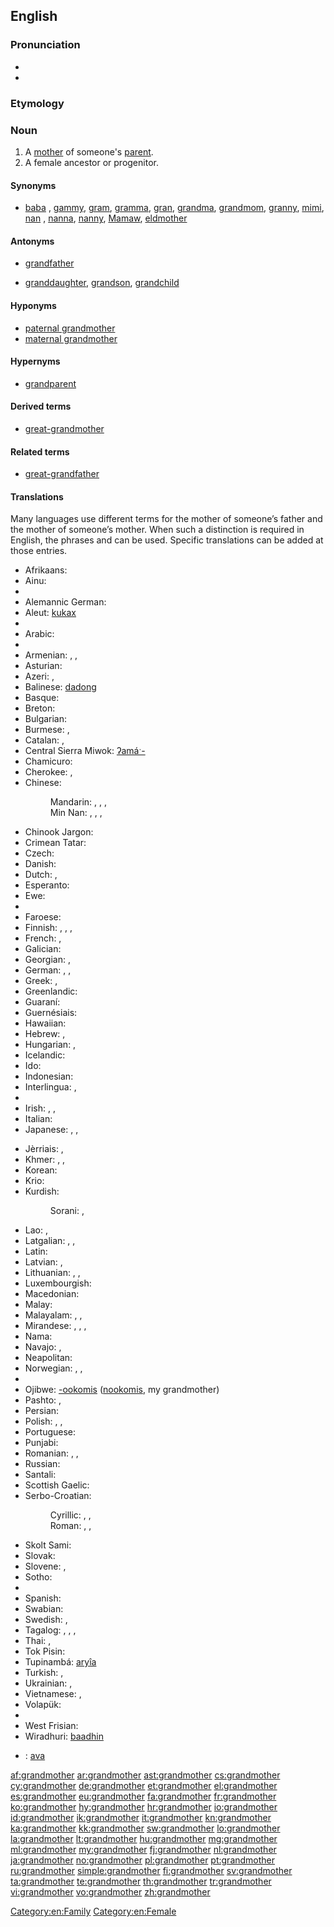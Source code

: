 ==English==
{{wikipedia}}

===Pronunciation===
* {{audio|en-us-grandmother.ogg|Audio (US)}}
* {{audio|en-uk-grandmother.ogg|Audio (UK)}}

===Etymology===
{{prefix|grand|mother}}

===Noun===
{{en-noun}}

# A [[mother]] of someone's [[parent]].
# A female ancestor or progenitor.

====Synonyms====
* {{sense|mother of someone’s parent}} [[baba]] {{qualifier|loanword from Eastern Europe}}, [[gammy]], [[gram]], [[gramma]], [[gran]], [[grandma]], [[grandmom]], [[granny]], [[mimi]], [[nan]] {{qualifier|British slang}}, [[nanna]], [[nanny]], [[Mamaw]], [[eldmother]]

====Antonyms====
* {{qualifier|with regard to gender}} [[grandfather]]
* {{qualifier|with regard to ancestry}} [[granddaughter]], [[grandson]], [[grandchild]]

====Hyponyms====
* [[paternal grandmother]]
* [[maternal grandmother]]

====Hypernyms====
* [[grandparent]]

====Derived terms====
* [[great-grandmother]]

====Related terms====
* [[great-grandfather]]

====Translations====
Many languages use different terms for the mother of someone’s father and the mother of someone’s mother. When such a distinction is required in English, the phrases {{term|maternal grandmother||mother of one’s mother}} and {{term|paternal grandmother||mother of one’s father}} can be used. Specific translations can be added at those entries.

{{trans-top|mother of someone's parent}}
* Afrikaans: {{t+|af|ouma}}
* Ainu: {{tø|ain|フチ|tr=huci}}
* {{trreq|sq}}
* Alemannic German: {{tø|gsw|Grosi|f}}
* Aleut: [[kukax]]
* {{trreq|am}}
* Arabic: {{t+|ar|جدة|f|tr=jádda(t)}}
* {{trreq|an}}
* Armenian: {{t+|hy|տատ|tr=tat}}, {{t-|hy|տատիկ|tr=tatik}}, {{t-|hy|հան|tr=han}}
* Asturian: {{t+|ast|güela|f}}
* Azeri: {{t+|az|nənə}}, {{t-|az|нәнә|sc=Cyrl}}
* Balinese: [[dadong]]
* Basque: {{t+|eu|amona}}
* Breton: {{t+|br|mamm-gozh|f}}
* Bulgarian: {{t+|bg|баба|f|tr=baba}}
* Burmese: {{t+|my|အဘွား|tr=ăhpwa:}}, {{t+|my|ဘွားဘွား|tr=hpwa:hpwa:}}
* Catalan: {{t+|ca|àvia|f}}, {{t-|ca|iaia|f}}
* Central Sierra Miwok: [[ʔamáˑ-]]
* Chamicuro: {{tø|ccc|payako}}
* Cherokee: {{qualifier|paternal}} {{t-|chr|ᎡᏂᏏ|tr=enisi|sc=Cher}}, {{qualifier|maternal}} {{t-|chr|ᎠᎵᏏ|tr=alisi|sc=Cher}}
* Chinese:
*: Mandarin: {{t-|cmn|奶奶|tr=nǎinai|sc=Hani}} {{qualifier|paternal}}, {{t-|cmn|祖母|tr=zǔmǔ|sc=Hani}} {{qualifier|paternal}}, {{t-|cmn|外祖母|tr=wàizǔmǔ|sc=Hani}} {{qualifier|maternal}}, {{t|cmn|外婆|tr=wàipó|sc=Hani}} {{qualifier|maternal, colloquial}}
*: Min Nan: {{t+|nan|阿媽|tr=a-má|sc=Hans}}, {{t-|nan|阿嬤|tr=a-má|sc=Hans}}, {{t-|nan|外媽|tr=guā-má|sc=Hans}}, {{qualifier|maternal}} {{t-|nan|外嬤|tr=guā-má|sc=Hans}}
* Chinook Jargon: {{tø|chn|chope}}
* Crimean Tatar: {{tø|crh|qartana}}
* Czech: {{t+|cs|babička|f}}
* Danish: {{t-|da|bedstemor}}
* Dutch: {{t+|nl|grootmoeder}}, {{t+|nl|oma}}
* Esperanto: {{t-|eo|avino}}
* Ewe: {{tø|ee|mama}}
* {{trreq|ext}}
* Faroese: {{t+|fo|omma|f}}
* Finnish: {{t+|fi|isoäiti}}, {{t+|fi|mummi}}, {{t+|fi|mummo}}, {{t+|fi|isänäiti}}
* French: {{t+|fr|grand-mère|f}}, {{t+|fr|aïeule}}
* Galician: {{t+|gl|avoa|f}}
* Georgian: {{t-|ka|ბებია|tr=bebia|sc=Geor}}, {{t-|ka|დიდედა|tr=dideda|sc=Geor}}
* German: {{t+|de|Großmutter|f}}, {{t+|de|Omi|f}}, {{t+|de|Oma|f}}
* Greek: {{t+|el|γιαγιά|tr=yiayiá|f}}, {{t+|el|μάμμη|tr=mámmi|f}}
* Greenlandic: {{t-|kl|aanaq}}
* Guaraní: {{t-|gn|jarýi}}
* Guernésiais: {{tø|roa-grn|grand'-mère|m}}
* Hawaiian: {{tø|haw|kupunawahine}}
* Hebrew: {{t-|he|סבה|f|alt=סָבָה|tr=savá}}, {{t+|he|סבתא|f|alt=סָבְתָא|tr=sávta}}
* Hungarian: {{t+|hu|nagyanya}}, {{t+|hu|nagymama}}
* Icelandic: {{t+|is|amma}}
* Ido: {{t+|io|avino}}
* Indonesian: {{t+|id|nenek}}
* Interlingua: {{t-|ia|granmatre}}, {{t-|ia|ava}}
* {{trreq|ie}}
* Irish: {{t-|ga|máthair mhór|f}}, {{t+|ga|seanmháthair|f}}, {{t-|ga|mamó|f}}
* Italian: {{t+|it|nonna|f}}
* Japanese: {{t-|ja|お婆さん|tr=[[おばあさん]], obāsan|sc=Jpan}}, {{t+|ja|祖母|tr=sobo|sc=Jpan}} {{qualifier|only about one's own}}, {{t+|ja|外祖母|tr=gaisobo|sc=Jpan}} {{qualifier|maternal, only about one's own}}
{{trans-mid}}
* Jèrriais: {{tø|roa-jer|manman|f}}, {{tø|roa-jer|grand-méthe|f}}
* Khmer: {{t+|km|ជីដូន|tr=chii doon|sc=Khmr}}, {{t+|km|យាយ|tr=yiey|sc=Khmr}}, {{t+|km|អយ្យកា|sc=Khmr|tr=ayyeakaa}}
* Korean: {{t+|ko|할머니|tr=halmeoni|sc=Kore}}
* Krio: {{tø|kri|granny}}
* Kurdish:
*: Sorani: {{t|ku|داپیر}}, {{t|ku|داپیره‌|f}}
* Lao: {{t-|lo|ຍ່າ|tr=ñaa|sc=Laoo}} {{qualifier|paternal}}, {{t-|lo|ແມ່ເຖົ້າ|tr=mëë-thao|sc=Laoo}} {{qualifier|maternal}}
* Latgalian: {{tø|ltg|vace}}, {{tø|ltg|vaceite}}, {{tø|ltg|babeņa}}
* Latin: {{t+|la|avia|f}}
* Latvian: {{t-|lv|vecāmāte}}, {{t-|lv|vecmamma}}
* Lithuanian: {{t-|lt|bobutė}}, {{t+|lt|senelė}}, {{t+|lt|močiutė}}
* Luxembourgish: {{t-|lb|Groussmamm|f}}
* Macedonian: {{t-|mk|баба|f|tr=bába}}
* Malay: {{t-|ms|nenek}}
* Malayalam: {{t-|ml|മുത്തശ്ശി|tr=muthassi}}, {{t+|ml|അമ്മുമ്മ|tr=ammumma}}, {{t+|ml|അമ്മമ്മ|tr=ammamma}}
* Mirandese: {{tø|mwl|abó|f}}, {{tø|mwl|abó mai|f}}, {{tø|mwl|abó de las saias|f}}, {{tø|mwl|bó|f}}
* Nama: {{tø|naq|ǁgaosas}}
* Navajo: {{qualifier|maternal}} {{tø|nv|amá sání}}, {{qualifier|paternal}} {{tø|nv|análí}}
* Neapolitan: {{tø|nap|nonna|f}}
* Norwegian: {{t+|no|bestemor}}, {{t+|no|mormor|m|f}} {{qualifier|maternal}}, {{t+|no|farmor|m|f}} {{qualifier|paternal}}
* {{trreq|nov}}
* Ojibwe: [[-ookomis]] ([[nookomis]], my grandmother)
* Pashto: {{t+|ps|نيا|f|tr=nyā|sc=ps-Arab}}, {{t+|ps|انا|f|tr=anā|sc=ps-Arab}}
* Persian: {{t+|fa|مادربزرگ|tr=mâdar-bozorg|sc=fa-Arab}}
* Polish: {{t+|pl|babcia|f}}, {{t+|pl|babka|f}}, {{t+|pl|babunia|f}} {{qualifier|diminutive}}
* Portuguese: {{t+|pt|avó|f}}
* Punjabi: {{t-|pa|ਨਾਨਿਮਾ|f|tr=nanima|sc=Guru}}
* Romanian: {{t+|ro|bunică|f}}, {{t+|ro|mamaie|f}}, {{t-|ro|mama mare|f}}
* Russian: {{t+|ru|бабушка|f|tr=bábuška}}
* Santali: {{tø|sat|ᱟᱡᱤ|tr=aaji|sc=Olck}}
* Scottish Gaelic: {{t+|gd|seanmhair|f}}
* Serbo-Croatian:
*: Cyrillic: {{t-|sh|баба|f|tr=baba}}, {{t-|sh|нена|f}}, {{t-|sh|старамајка|f}}
*: Roman: {{t-|sh|baba|f}}, {{t-|sh|nena|f}}, {{t-|sh|staramajka|f}}
* Skolt Sami: {{tø|sms|äkk}}
* Slovak: {{t-|sk|baba|f}}
* Slovene: {{t+|sl|babica|f}}, {{t-|sl|stara mama|f}}
* Sotho: {{t-|st|nkgono}}
* {{trreq|so}}
* Spanish: {{t+|es|abuela|f}}
* Swabian: {{tø|swg|Ahna}}
* Swedish: {{t+|sv|farmor|c}} {{qualifier|paternal}}, {{t+|sv|mormor|c}} {{qualifier|maternal}}
* Tagalog: {{t+|tl|lola}}, {{t-|tl|impo}}, {{t-|tl|lelang}}, {{t-|tl|abwela}}
* Thai: {{qualifier|paternal}} {{t+|th|ย่า|tr=yàà|sc=Thai}}, {{qualifier|maternal}} {{t+|th|ยาย|tr=yaay|sc=Thai}}
* Tok Pisin: {{t-|tpi|tumbuna}}
* Tupinambá: [[aryîa]]
* Turkish: {{t+|tr|büyükanne}}, {{t+|tr|nine}}
* Ukrainian: {{t+|uk|бабуся|f|tr=babúsja}}, {{t+|uk|баба|f|tr=bába}}
* Vietnamese: {{qualifier|paternal}} {{t-|vi|bà nội}}, {{qualifier|maternal}} {{t-|vi|bà ngoại}}
* Volapük: {{t+|vo|lemot}}
* {{trreq|wa}}
* West Frisian: {{t+|fy|beppe|f}}
* Wiradhuri: [[baadhin]]
{{trans-bottom}}

{{checktrans-top}}
* {{ttbc|ia}}: [[ava]]
{{trans-bottom}}

[[Category:en:Family]]
[[Category:en:Female]]

[[af:grandmother]]
[[ar:grandmother]]
[[ast:grandmother]]
[[cs:grandmother]]
[[cy:grandmother]]
[[de:grandmother]]
[[et:grandmother]]
[[el:grandmother]]
[[es:grandmother]]
[[eu:grandmother]]
[[fa:grandmother]]
[[fr:grandmother]]
[[ko:grandmother]]
[[hy:grandmother]]
[[hr:grandmother]]
[[io:grandmother]]
[[id:grandmother]]
[[ik:grandmother]]
[[it:grandmother]]
[[kn:grandmother]]
[[ka:grandmother]]
[[kk:grandmother]]
[[sw:grandmother]]
[[lo:grandmother]]
[[la:grandmother]]
[[lt:grandmother]]
[[hu:grandmother]]
[[mg:grandmother]]
[[ml:grandmother]]
[[my:grandmother]]
[[fj:grandmother]]
[[nl:grandmother]]
[[ja:grandmother]]
[[no:grandmother]]
[[pl:grandmother]]
[[pt:grandmother]]
[[ru:grandmother]]
[[simple:grandmother]]
[[fi:grandmother]]
[[sv:grandmother]]
[[ta:grandmother]]
[[te:grandmother]]
[[th:grandmother]]
[[tr:grandmother]]
[[vi:grandmother]]
[[vo:grandmother]]
[[zh:grandmother]]